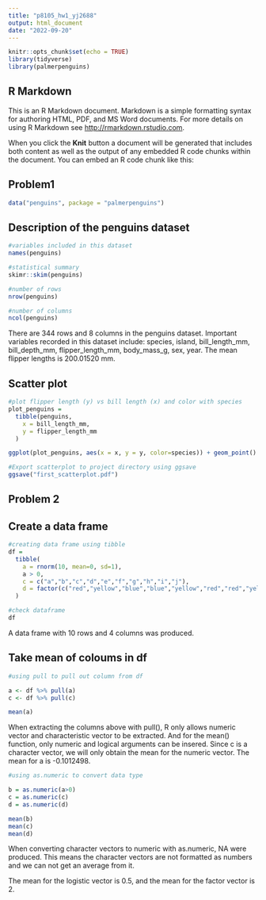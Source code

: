 ```yaml
---
title: "p8105_hw1_yj2688"
output: html_document
date: "2022-09-20"
---
```


```r
knitr::opts_chunk$set(echo = TRUE)
library(tidyverse)
library(palmerpenguins)
```

## R Markdown

This is an R Markdown document. Markdown is a simple formatting syntax for authoring HTML, PDF, and MS Word documents. For more details on using R Markdown see <http://rmarkdown.rstudio.com>.

When you click the **Knit** button a document will be generated that includes both content as well as the output of any embedded R code chunks within the document. You can embed an R code chunk like this:


## Problem1

```r
data("penguins", package = "palmerpenguins") 
```

## Description of the penguins dataset

```r
#variables included in this dataset
names(penguins)

#statistical summary
skimr::skim(penguins)

#number of rows
nrow(penguins)

#number of columns
ncol(penguins)
```

There are 344 rows and 8 columns in the penguins dataset. Important variables recorded in this dataset include: species, island, bill_length_mm, bill_depth_mm, flipper_length_mm, body_mass_g, sex, year. 
The mean flipper lengths is 200.01520 mm. 

## Scatter plot

```r
#plot flipper length (y) vs bill length (x) and color with species
plot_penguins = 
  tibble(penguins,
    x = bill_length_mm,
    y = flipper_length_mm
  )

ggplot(plot_penguins, aes(x = x, y = y, color=species)) + geom_point() + xlab("bill length in mm") + ylab("flipper length in mm") + ggtitle("Distribution of Bill and Flipper Length in Penguins by Species")

#Export scatterplot to project directory using ggsave
ggsave("first_scatterplot.pdf")
```

## Problem 2

## Create a data frame

```r
#creating data frame using tibble
df = 
  tibble(
    a = rnorm(10, mean=0, sd=1),
    a > 0,
    c = c("a","b","c","d","e","f","g","h","i","j"),
    d = factor(c("red","yellow","blue","blue","yellow","red","red","yellow","blue","red"))
  )

#check dataframe
df
```
A data frame with 10 rows and 4 columns was produced. 

## Take mean of coloums in df
```r
#using pull to pull out column from df

a <- df %>% pull(a)
c <- df %>% pull(c)

mean(a)

```
When extracting the columns above with pull(), R only allows numeric vector and characteristic vector to be extracted. And for the mean() function, only numeric and logical arguments can be insered. Since c is a character vector, we will only obtain the mean for the numeric vector. The mean for a is -0.1012498. 

```r
#using as.numeric to convert data type

b = as.numeric(a>0)
c = as.numeric(c)
d = as.numeric(d)

mean(b)
mean(c)
mean(d)
```
When converting character vectors to numeric with as.numeric, NA were produced. This means the character vectors are not formatted as numbers and we can not get an average from it.

The mean for the logistic vector is 0.5, and the mean for the factor vector is 2. 


